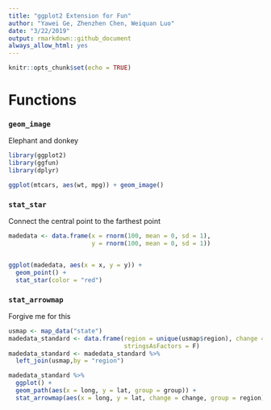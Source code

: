 ```yaml
---
title: "ggplot2 Extension for Fun"
author: "Yawei Ge, Zhenzhen Chen, Weiquan Luo"
date: "3/22/2019"
output: rmarkdown::github_document
always_allow_html: yes
---
```


```r
knitr::opts_chunk$set(echo = TRUE)
```


# Functions

### `geom_image`

Elephant and donkey

```r
library(ggplot2)
library(ggfun)
library(dplyr)

ggplot(mtcars, aes(wt, mpg)) + geom_image()
```

### `stat_star`

Connect the central point to the farthest point

```r
madedata <- data.frame(x = rnorm(100, mean = 0, sd = 1),
                       y = rnorm(100, mean = 0, sd = 1))


ggplot(madedata, aes(x = x, y = y)) +
  geom_point() +
  stat_star(color = "red")
```

### `stat_arrowmap`

Forgive me for this

```r
usmap <- map_data("state")
madedata_standard <- data.frame(region = unique(usmap$region), change = (runif(49)-0.5)*2,
                                stringsAsFactors = F)
madedata_standard <- madedata_standard %>%
  left_join(usmap,by = "region")
```

```r
madedata_standard %>%
  ggplot() +
  geom_path(aes(x = long, y = lat, group = group)) +
  stat_arrowmap(aes(x = long, y = lat, change = change, group = region))

```
